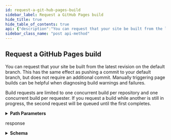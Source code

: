 ```yaml
---
id: request-a-git-hub-pages-build
sidebar_label: Request a GitHub Pages build
hide_title: true
hide_table_of_contents: true
api: {"description":"You can request that your site be built from the latest revision on the default branch. This has the same effect as pushing a commit to your default branch, but does not require an additional commit. Manually triggering page builds can be helpful when diagnosing build warnings and failures.\n\nBuild requests are limited to one concurrent build per repository and one concurrent build per requester. If you request a build while another is still in progress, the second request will be queued until the first completes.","externalDocs":{"description":"API method documentation","url":"https://docs.github.com/rest/reference/repos#request-a-github-pages-build"},"operationId":"repos/request-pages-build","parameters":[{"in":"path","name":"owner","required":true,"schema":{"type":"string"}},{"in":"path","name":"repo","required":true,"schema":{"type":"string"}}],"responses":{"201":{"content":{"application/json":{"examples":{"default":{"value":{"status":"queued","url":"https://api.github.com/repos/github/developer.github.com/pages/builds/latest"}}},"schema":{"description":"Page Build Status","properties":{"status":{"example":"queued","type":"string"},"url":{"example":"https://api.github.com/repos/github/hello-world/pages/builds/latest","format":"uri","type":"string"}},"required":["url","status"],"title":"Page Build Status","type":"object"}}},"description":"response"}},"tags":["repos"],"x-github":{"category":"repos","enabledForGitHubApps":true,"githubCloudOnly":false,"previews":[],"subcategory":"pages"},"method":"post","path":"/repos/{owner}/{repo}/pages/builds","servers":[{"url":"https://api.github.com"}],"info":{"contact":{"name":"Support","url":"https://support.github.com/contact"},"description":"GitHub's v3 REST API.","license":{"name":"MIT","url":"https://spdx.org/licenses/MIT"},"termsOfService":"https://docs.github.com/articles/github-terms-of-service","title":"GitHub v3 REST API","version":"1.1.4","x-apisguru-categories":["collaboration","developer_tools"],"x-logo":{"url":"https://twitter.com/github/profile_image?size=original"},"x-origin":[{"format":"openapi","url":"https://raw.githubusercontent.com/github/rest-api-description/main/descriptions/api.github.com/api.github.com.json","version":"3.0"}],"x-providerName":"github.com"},"postman":{"name":"Request a GitHub Pages build","description":{"content":"You can request that your site be built from the latest revision on the default branch. This has the same effect as pushing a commit to your default branch, but does not require an additional commit. Manually triggering page builds can be helpful when diagnosing build warnings and failures.\n\nBuild requests are limited to one concurrent build per repository and one concurrent build per requester. If you request a build while another is still in progress, the second request will be queued until the first completes.","type":"text/plain"},"url":{"path":["repos",":owner",":repo","pages","builds"],"host":["{{baseUrl}}"],"query":[],"variable":[{"disabled":false,"description":{"content":"(Required) ","type":"text/plain"},"type":"any","value":"","key":"owner"},{"disabled":false,"description":{"content":"(Required) ","type":"text/plain"},"type":"any","value":"","key":"repo"}]},"header":[{"key":"Accept","value":"application/json"}],"method":"POST"}}
sidebar_class_name: "post api-method"
---
```



## Request a GitHub Pages build



You can request that your site be built from the latest revision on the default branch. This has the same effect as pushing a commit to your default branch, but does not require an additional commit. Manually triggering page builds can be helpful when diagnosing build warnings and failures.

Build requests are limited to one concurrent build per repository and one concurrent build per requester. If you request a build while another is still in progress, the second request will be queued until the first completes.

<details style={{"marginBottom":"1rem"}}><summary style={{}}><strong>Path Parameters</strong></summary><div><ul><ParamsItem className={"paramsItem"} param={{"in":"path","name":"owner","required":true,"schema":{"type":"string"}}}></ParamsItem><ParamsItem className={"paramsItem"} param={{"in":"path","name":"repo","required":true,"schema":{"type":"string"}}}></ParamsItem></ul></div></details><div><ApiTabs><TabItem label={"201"} value={"201"}><div>

response

</div><div><details style={{}}><summary style={{"textAlign":"left"}}><strong>Schema</strong></summary><div style={{"textAlign":"left","marginLeft":"1rem"}}></div><ul style={{"marginLeft":"1rem"}}><SchemaItem collapsible={false} name={"status"} required={true} schemaDescription={undefined} schemaName={"string"} qualifierMessage={undefined}></SchemaItem><SchemaItem collapsible={false} name={"url"} required={true} schemaDescription={undefined} schemaName={"uri"} qualifierMessage={undefined}></SchemaItem></ul></details></div></TabItem></ApiTabs></div>
      
